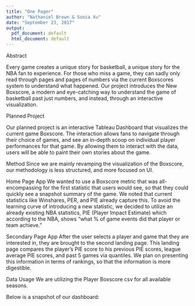 ```yaml
---
title: "One Pager"
author: "Nathaniel Brown & Sonia Xu"
date: "September 23, 2017"
output:
  pdf_document: default
  html_document: default
---
```

<!--- Create  a  new  basketball  game  box  score  that  better  tells  the  story  of  the
game.    Considerations  may  include
the  addition  of  new  visualizations,
statistics, and layouts.
Finally, analyze the impact of the new box score on
our key stakeholders, pre, during and postgame.--->
Abstract 

Every game creates a unique story for basketball, a unique story for the NBA fan to experience. For those who miss a game, they can sadly only read through pages and pages of numbers via the current Boxscores system to understand what happened. Our project introduces the New Boxscore, a modern and eye-catching way to understand the game of basketball past just numbers, and instead, through an interactive visualization.

Planned Project 

Our planned project is an interactive Tableau Dashboard that visualizes the current game Boxscore. The interaction allows fans to navigate through their choice of games, and see an in-depth scoop on individual player performances for that game. By allowing them to interact with the data, users will be able to paint their own stories about the game.

Method
Since we are mainly revamping the visualization of the Boxscore, our methodology is less structured, and more focused on UI.

Home Page App 
We wanted to use a Boxscore metric that was all-encompassing for the first statistic that users would see, so that they could quickly see a snapshot summary of the game. We noted that current statistics like Winshares, PER, and PIE already capture this. To avoid the learning curve of introducing a new statistic, we decided to utilize an already existing NBA statistics, PIE (Player Impact Estimate) which according to the NBA, shows "what % of game events did that player or team achieve." 

Secondary Page App 
After the user selects a player and game that they are interested in, they are brought to the second landing page. This landing page compares the player's PIE score to his previous PIE scores, league average PIE scores, and past 5 games via quantiles. We plan on presenting this information in terms of rankings, so that the information is more digestible.

Data Usage
We are utilizing the Player Boxscore csv for all available seasons.

Below is a snapshot of our dashboard:
